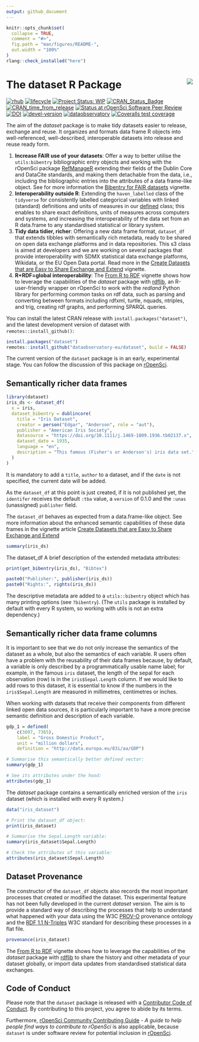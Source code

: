 ```yaml
---
output: github_document
---
```


<!-- README.md is generated from README.Rmd. Please edit that file -->

```r
knitr::opts_chunk$set(
  collapse = TRUE,
  comment = "#>",
  fig.path = "man/figures/README-",
  out.width = "100%"
)
rlang::check_installed("here")
```

# The dataset R Package <a href='https://dataset.dataobservatory.eu/'><img src='man/figures/logo.png' align="right" /></a>

<!-- badges: start -->
[![rhub](https://github.com/dataobservatory-eu/dataset/actions/workflows/rhub.yaml/badge.svg)](https://github.com/dataobservatory-eu/dataset/actions/workflows/rhub.yaml)
[![lifecycle](https://lifecycle.r-lib.org/articles/figures/lifecycle-experimental.svg)](https://lifecycle.r-lib.org/articles/stages.html#experimental)
[![Project Status: WIP](https://www.repostatus.org/badges/latest/wip.svg)](https://www.repostatus.org/#wip)
[![CRAN_Status_Badge](https://www.r-pkg.org/badges/version/dataset)](https://cran.r-project.org/package=dataset)
[![CRAN_time_from_release](https://www.r-pkg.org/badges/ago/dataset)](https://cran.r-project.org/package=dataset)
[![Status at rOpenSci Software Peer Review](https://badges.ropensci.org/553_status.svg)](https://github.com/ropensci/software-review/issues/553)
[![DOI](https://zenodo.org/badge/DOI/10.32614/CRAN.package.dataset.svg)](https://zenodo.org/record/6950435#.YukDAXZBzIU)
[![devel-version](https://img.shields.io/badge/devel%20version-0.3.4002-blue.svg)](https://github.com/dataobservatory-eu/dataset)
[![dataobservatory](https://img.shields.io/badge/ecosystem-dataobservatory.eu-3EA135.svg)](https://dataobservatory.eu/)
[![Coveralls test coverage](https://coveralls.io/repos/github/dataobservatory-eu/dataset/badge.svg)](https://coveralls.io/r/dataobservatory-eu/dataset?branch=master)
<!-- badges: end -->

The aim of the _dataset_ package is to make tidy datasets easier to release, exchange and reuse. It organizes and formats data frame R objects into well-referenced, well-described, interoperable datasets into release and reuse ready form.

1. **Increase FAIR use of your datasets**: Offer a way to better utilise the `utils:bibentry` bibliographic entry objects and working with the rOpenSci package [RefManageR](https://docs.ropensci.org/RefManageR/) extending their fields of the Dublin Core and DataCite standards, and making them detachable from the data, i.e., including the bibliographic entries into the attributes of a data frame-like object. See for more information the [Bibentry for FAIR datasets](https://dataset.dataobservatory.eu/articles/bibentry.html) vignette.
2. **Interoperability outside R**: Extending the `haven_labelled` class of the `tidyverse` for consistently labelled categorical variables with linked (standard) definitions and units of measures in our [defined](https://dataset.dataobservatory.eu/articles/defined.html) class; this enables to share exact definitions, units of measures across computers and systems, and increasing the interoperability of the data set from an R data.frame to any standardised statistical or library system.
3. **Tidy data tidier, richer**: Offering a new data frame format, `dataset_df` that extends tibbles with semantically rich metadata, ready to be shared on open data exchange platforms and in data repositories. This s3 class is aimed at developers and we are working on several packages that provide interoperability with SDMX statistical data exchange platforms, Wikidata, or the EU Open Data portal. Read more in the [Create Datasets that are Easy to Share Exchange and Extend](https://dataset.dataobservatory.eu/articles/dataset_df.html) vignette.
4. **R+RDF=global interoperability**: The [From R to RDF](https://dataset.dataobservatory.eu/articles/rdf.html) vignette shows how to leverage the capabilities of the _dataset_ package with [rdflib](https://docs.ropensci.org/rdflib/index.html), an R-user-friendly wrapper on rOpenSci to work with the _redland_ Python library for performing common tasks on rdf data, such as parsing and converting between formats including rdfxml, turtle, nquads, ntriples, and trig, creating rdf graphs, and performing SPARQL queries.

<!---

The primary aim of dataset is create well-referenced, well-described, interoperable datasets from data.frames, tibbles or data.tables that translate well into the W3C DataSet definition within the [Data Cube Vocabulary](https://www.w3.org/TR/vocab-data-cube/) in a reproducible manner. The data cube model in itself is is originated in the _Statistical Data and Metadata eXchange_, and it is almost fully harmonized with the Resource Description Framework (RDF), the standard model for data interchange on the web^[RDF Data Cube Vocabulary, W3C Recommendation 16 January 2014  <https://www.w3.org/TR/vocab-data-cube/>, Introduction to SDMX data modeling <https://www.unescap.org/sites/default/files/Session_4_SDMX_Data_Modeling_%20Intro_UNSD_WS_National_SDG_10-13Sep2019.pdf>].

--->

You can install the latest CRAN release with `install.packages("dataset")`, and the latest development version of dataset with `remotes::install_github()`:

```r
install.packages("dataset")
remotes::install_github("dataobservatory-eu/dataset", build = FALSE)
```

The current version of the `dataset` package is in an early, experimental stage. You can follow the discussion of this package on [rOpenSci](https://github.com/ropensci/software-review/issues/553).

## Semantically richer data frames

```r
library(dataset)
iris_ds <- dataset_df(
  x = iris,
  dataset_bibentry = dublincore(
    title = "Iris Dataset",
    creator = person("Edgar", "Anderson", role = "aut"),
    publisher = "American Iris Society",
    datasource = "https://doi.org/10.1111/j.1469-1809.1936.tb02137.x",
    dataset_date = 1935,
    language = "en",
    description = "This famous (Fisher's or Anderson's) iris data set."
  )
)
```

It is mandatory to add a `title`, `author` to a dataset, and if the `date` is not specified, the current date will be added. 

As the `dataset_df` at this point is just created, if it is not published yet, the `identifer` receives the default `:tba` value, a `version` of 0.1.0 and the `:unas` (unassigned) `publisher` field.

The `dataset_df` behaves as expected from a data.frame-like object. See more information about the enhanced semantic capabilities of these data frames in the vignette article [Create Datasets that are Easy to Share Exchange and Extend](https://dataset.dataobservatory.eu/articles/dataset_df.html)

```r
summary(iris_ds)
```
The dataset_df
A brief description of the extended metadata attributes:

```r
print(get_bibentry(iris_ds), "Bibtex")
```

```r
paste0("Publisher:", publisher(iris_ds))
paste0("Rights:", rights(iris_ds))
```

The descriptive metadata are added to a `utils::bibentry` object which has many printing options (see `?bibentry`). (The `utils` package is installed by default with every R system, so working with utils is not an extra dependency.)

## Semantically richer data frame columns

It is important to see that we do not only increase the semantics of the dataset as a whole, but also the semantics of each variable. R users often have a problem with the reusability of their data frames because, by default, a variable is only described by a programmatically usable name label; for example, in the famous `iris` dataset, the length of the sepal for each observation (row) is in the `iris$Sepal.Length` column. If we would like to add rows to this dataset, it is essential to know if the numbers in the `iris$Sepal.Length` are measured in millimetres, centimetres or inches. 

When working with datasets that receive their components from different linked open data sources, it is particularly important to have a more precise semantic definition and description of each variable.

```r
gdp_1 = defined(
    c(3897, 7365), 
    label = "Gross Domestic Product", 
    unit = "million dollars", 
    definition = "http://data.europa.eu/83i/aa/GDP")

# Summarise this semantically better defined vector:
summary(gdp_1)

# See its attributes under the hood:
attributes(gdp_1)
```
The _dataset_ package contains a semantically enriched version of the `iris` dataset (which is installed with every R system.)

```r
data("iris_dataset")

# Print the dataset_df object:
print(iris_dataset)

# Summarise the Sepal.Length variable:
summary(iris_dataset$Sepal.Length)

# Check the attributes of this variable:
attributes(iris_dataset$Sepal.Length)
```
## Dataset Provenance

The constructor of the `dataset_df` objects also records the most important processes that created or modified the dataset. This experimental feature has not been fully developed in the current _dataset_ version. The aim is to provide a standard way of describing the processes that help to understand what happened with your data using the W3C [PROV-O](https://www.w3.org/TR/prov-o/) provenance ontology and the [RDF 1.1 N-Triples](https://www.w3.org/TR/n-triples/) W3C standard for describing these processes in a flat file.

```r
provenance(iris_dataset)
```
The [From R to RDF](https://dataset.dataobservatory.eu/articles/rdf.html) vignette shows how to leverage the capabilities of the _dataset_ package with [rdflib](https://docs.ropensci.org/rdflib/index.html) to share the history and other metadata of your dataset globally, or import data updates from standardised statistical data exchanges.

## Code of Conduct
Please note that the `dataset` package is released with a [Contributor Code of Conduct](https://contributor-covenant.org/version/2/1/CODE_OF_CONDUCT.html). By contributing to this project, you agree to abide by its terms.

Furthermore, [rOpenSci Community Contributing Guide](https://contributing.ropensci.org/) - *A guide to help people find ways to contribute to rOpenSci* is also applicable, because `dataset` is under software review for potential inclusion in [rOpenSci](https://github.com/ropensci/software-review/issues/553).
